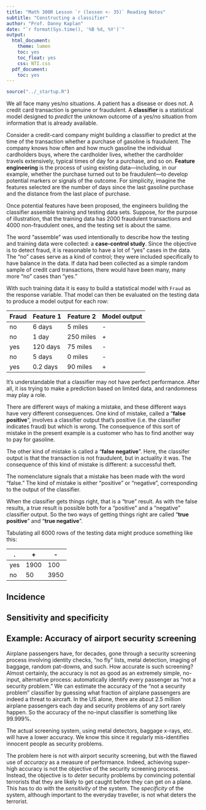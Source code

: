 ```yaml
---
title: "Math 300R Lesson `r (lesson <- 35)` Reading Notes"
subtitle: "Constructing a classifier"
author: "Prof. Danny Kaplan"
date: "`r format(Sys.time(), '%B %d, %Y')`"
output:
  html_document:
    theme: lumen
    toc: yes
    toc_float: yes
    css: NTI.css
  pdf_document:
    toc: yes
---
```


```r
source("../_startup.R")
```

We all face many yes/no situations. A patient has a disease or does not. A credit card transaction is genuine or fraudulent. A **classifier** is a statistical model designed to *predict* the unknown outcome of a yes/no situation from information that is already available. 

Consider a credit-card company might building a classifier to predict at the time of the transaction whether a purchase of gasoline is fraudulent. The company knows how often and how much gasoline the individual cardholders buys, where the cardholder lives, whether the cardholder travels extensively, typical times of day for a purchase, and so on. **Feature engineering** is the process of using existing data---including, in our example, whether the purchase turned out to be fraudulent---to develop potential markers or signals of the outcome. For simplicity, imagine the features selected are the number of days since the last gasoline purchase and the distance from the last place of purchase. 

Once potential features have been proposed, the engineers building the classifier assemble training and testing data sets. Suppose, for the purpose of illustration, that the training data has 2000 fraudulent transactions and 4000 non-fraudulent ones, and the testing set is about the same. 

The word "assemble" was used intentionally to describe how the testing and training data were collected: a **case-control study**. Since the objective is to detect fraud, it is reasonable to have a lot of "yes" cases in the data. The "no" cases serve as a kind of control; they were included specifically to have balance in the data. If data had been collected as a simple random sample of credit card transactions, there would have been many, many more "no" cases than "yes."

With such training data it is easy to build a statistical model with `Fraud` as the response variable. That model can then be evaluated on the testing data to produce a model output for each row:

Fraud | Feature 1 | Feature 2 | Model output
------|-----------|-----------|-------------
no    |  6 days   | 5 miles   |  -
no    |  1 day    | 250 miles |  +
yes   | 120 days  | 75 miles  |  -
no    | 5 days    | 0 miles   |  -
yes   | 0.2 days  | 90 miles  |  +

It's understandable that a classifier may not have perfect performance. After all, it iss trying to make a prediction based on limited data, and randomness may play a role. 

There are different ways of making a mistake, and these different ways  have very different consequences. One kind of mistake, called a "**false positive**", involves a classifier output that's positive (i.e. the classifier indicates fraud) but which is wrong. The consequence of this sort of mistake in the present example is a customer who has to find another way to pay for gasoline.

The other kind of mistake is called a "**false negative**". Here, the classifer output is that the transaction is not fraudulent, but in actuality it was. The consequence of this kind of mistake is different: a successful theft.

The nomenclature signals that a mistake has been made with the word "false." The kind of mistake is either "positive" or "negative", corresponding to the output of the classifier.

When the classifier gets things right, that is a "true" result. As with the false results, a true result is possible both for a "positive" and a "negative" classifier output. So the two ways of getting things right are called "**true positive**" and "**true negative**". 

Tabulating all 6000 rows of the testing data might produce something like this:

.   | +    |  -
----|------|------
yes | 1900 | 100      
no  |   50 | 3950


## Incidence

## Sensitivity and specificity



::: {.callout-note}
## Example: Accuracy of airport security screening 

Airplane passengers have, for decades, gone through a security screening process involving identity checks, "no fly" lists, metal detection, imaging of baggage, random pat-downs, and such. How accurate is such screening? Almost certainly, the accuracy is not as good as an extremely simple, no-input, alternative process: automatically identify every passenger as "not a security problem." We can estimate the accuracy of the "not a security problem" classifier by guessing what fraction of airplane passengers are indeed a threat to aircraft. In the US alone, there are about 2.5 million airplane passengers each day and security problems of any sort rarely happen. So the accuracy of the no-input classifier is something like 99.999%. 

The actual screening system, using metal detectors, baggage x-rays, etc. will have a lower accuracy. We know this since it regularly mis-identifies innocent people as security problems.

The problem here is not with airport security screening, but with the flawed use of *accuracy* as a measure of performance. Indeed, achieving super-high accuracy is not the objective of the security screening process. Instead, the objective is to *deter* security problems by convincing potential terrorists that they are likely to get caught before they can get on a plane. This has to do with the *sensitivity* of the system. The *specificity* of the system, although important to the everyday traveller, is not what deters the terrorist.

:::


